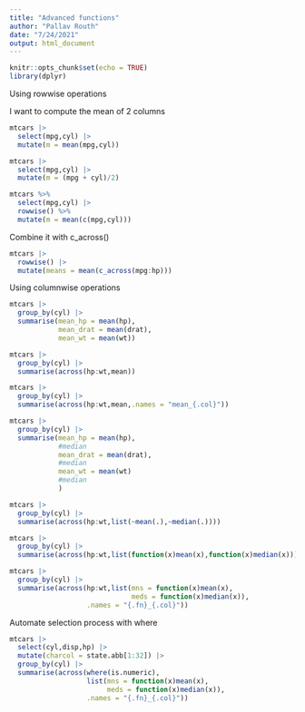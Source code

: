 ```yaml
---
title: "Advanced functions"
author: "Pallav Routh"
date: "7/24/2021"
output: html_document
---
```


```r
knitr::opts_chunk$set(echo = TRUE)
library(dplyr)
```

Using rowwise operations

I want to compute the mean of 2 columns

```r
mtcars |> 
  select(mpg,cyl) |>
  mutate(m = mean(mpg,cyl))

mtcars |> 
  select(mpg,cyl) |> 
  mutate(m = (mpg + cyl)/2)
```



```r
mtcars %>%
  select(mpg,cyl) |> 
  rowwise() %>%
  mutate(m = mean(c(mpg,cyl)))
```

Combine it with c_across()

```r
mtcars |> 
  rowwise() |> 
  mutate(means = mean(c_across(mpg:hp)))
```

Using columnwise operations

```r
mtcars |> 
  group_by(cyl) |> 
  summarise(mean_hp = mean(hp),
            mean_drat = mean(drat),
            mean_wt = mean(wt))
```

```r
mtcars |> 
  group_by(cyl) |> 
  summarise(across(hp:wt,mean))
```

```r
mtcars |> 
  group_by(cyl) |> 
  summarise(across(hp:wt,mean,.names = "mean_{.col}"))
```

```r
mtcars |> 
  group_by(cyl) |> 
  summarise(mean_hp = mean(hp),
            #median
            mean_drat = mean(drat),
            #median
            mean_wt = mean(wt)
            #median
            )

mtcars |> 
  group_by(cyl) |> 
  summarise(across(hp:wt,list(~mean(.),~median(.))))

mtcars |> 
  group_by(cyl) |> 
  summarise(across(hp:wt,list(function(x)mean(x),function(x)median(x))))
```

```r
mtcars |> 
  group_by(cyl) |> 
  summarise(across(hp:wt,list(mns = function(x)mean(x),
                              meds = function(x)median(x)),
                   .names = "{.fn}_{.col}"))
```

Automate selection process with where

```r
mtcars |> 
  select(cyl,disp,hp) |> 
  mutate(charcol = state.abb[1:32]) |> 
  group_by(cyl) |> 
  summarise(across(where(is.numeric),
                   list(mns = function(x)mean(x),
                        meds = function(x)median(x)),
                   .names = "{.fn}_{.col}"))
```

